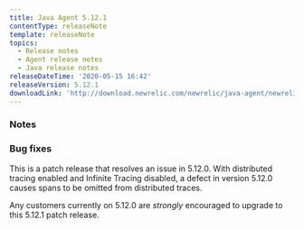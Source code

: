 ```yaml
---
title: Java Agent 5.12.1
contentType: releaseNote
template: releaseNote
topics:
  - Release notes
  - Agent release notes
  - Java release notes
releaseDateTime: '2020-05-15 16:42'
releaseVersion: 5.12.1
downloadLink: 'http://download.newrelic.com/newrelic/java-agent/newrelic-agent/5.12.1/'
---
```


### Notes

### Bug fixes

This is a patch release that resolves an issue in 5.12.0. With distributed tracing enabled and Infinite Tracing disabled, a defect in version 5.12.0 causes spans to be omitted from distributed traces.

Any customers currently on 5.12.0 are _strongly_ encouraged to upgrade to this 5.12.1 patch release.
